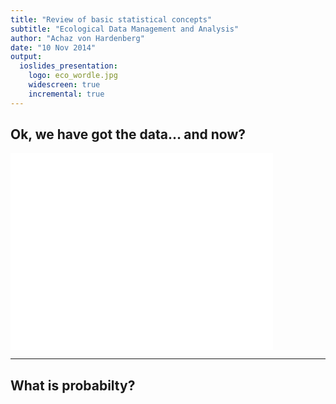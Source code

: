 ```yaml
---
title: "Review of basic statistical concepts"
subtitle: "Ecological Data Management and Analysis"
author: "Achaz von Hardenberg"
date: "10 Nov 2014"
output:
  ioslides_presentation:
    logo: eco_wordle.jpg
    widescreen: true
    incremental: true
---  
```


## Ok, we have got the data... and now?
  
<iframe width="420" height="315" src="//www.youtube.com/embed/BBMVraJZoAU" frameborder="0" allowfullscreen></iframe>
  
---  
  
## What is probabilty? {.build}